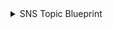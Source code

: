 <details>
<summary>SNS Topic Blueprint</summary>

```json showLineNumbers
{
  "identifier": "snsTopic",
  "description": "This blueprint represents an AWS SNS Topic in our software catalog",
  "title": "SNS Topic",
  "icon": "AWS",
  "schema": {
    "properties": {
      "link": {
        "type": "string",
        "format": "url",
        "title": "Link"
      },
      "arn": {
        "type": "string",
        "title": "ARN"
      },
      "kind": {
        "type": "string",
        "title": "Kind"
      },
      "region": {
        "type": "string",
        "title": "Region"
      }
    },
    "required": []
  },
  "mirrorProperties": {},
  "calculationProperties": {},
  "aggregationProperties": {},
  "relations": {
    "account": {
      "title": "Account",
      "target": "awsAccount",
      "required": true,
      "many": false
    }
  }
}
```

</details>
